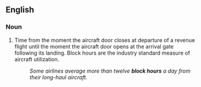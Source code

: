 ==English==

===Noun===
{{en-noun|sg=[[block]] [[hour]]}}

# {{aviation}} Time from the moment the aircraft door closes at departure of a revenue flight until the moment the aircraft door opens at the arrival gate following its landing. Block hours are the industry standard measure of aircraft utilization.
#: ''Some airlines average more than twelve '''block hours''' a day from their long-haul aircraft.''